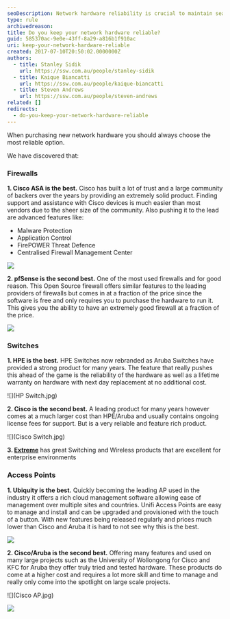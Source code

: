 ```yaml
---
seoDescription: Network hardware reliability is crucial to maintain seamless connectivity and performance.
type: rule
archivedreason:
title: Do you keep your network hardware reliable?
guid: 585370ac-9e0e-43ff-8a29-a816b1f910ac
uri: keep-your-network-hardware-reliable
created: 2017-07-10T20:50:02.0000000Z
authors:
  - title: Stanley Sidik
    url: https://ssw.com.au/people/stanley-sidik
  - title: Kaique Biancatti
    url: https://ssw.com.au/people/kaique-biancatti
  - title: Steven Andrews
    url: https://ssw.com.au/people/steven-andrews
related: []
redirects:
  - do-you-keep-your-network-hardware-reliable
---
```


When purchasing new network hardware you should always choose the most reliable option.

We have discovered that:
### Firewalls

**1. Cisco ASA is the best.** Cisco has built a lot of trust and a large community of backers over the years by providing an extremely solid product. Finding support and assistance with Cisco devices is much easier than most vendors due to the sheer size of the community. Also pushing it to the lead are advanced features like:

- Malware Protection
- Application Control
- FirePOWER Threat Defence
- Centralised Firewall Management Center

![](ASA.jpg)

**2. pfSense is the second best.** One of the most used firewalls and for good reason. This Open Source firewall offers similar features to the leading providers of firewalls but comes in at a fraction of the price since the software is free and only requires you to purchase the hardware to run it. This gives you the ability to have an extremely good firewall at a fraction of the price.

![](Netgate.jpg)

### Switches

**1. HPE is the best.** HPE Switches now rebranded as Aruba Switches have provided a strong product for many years. The feature that really pushes this ahead of the game is the reliability of the hardware as well as a lifetime warranty on hardware with next day replacement at no additional cost.

![](HP Switch.jpg)

**2. Cisco is the second best.** A leading product for many years however comes at a much larger cost than HPE/Aruba and usually contains ongoing license fees for support. But is a very reliable and feature rich product.

![](Cisco Switch.jpg)

**3. [Extreme](https://www.extremenetworks.com/products/switches/extremexos-switches/x450-g2)** has great Switching and Wireless products that are excellent for enterprise environments

### Access Points

**1. Ubiquity is the best.** Quickly becoming the leading AP used in the industry it offers a rich cloud management software allowing ease of management over multiple sites and countries. Unifi Access Points are easy to manage and install and can be upgraded and provisioned with the touch of a button. With new features being released regularly and prices much lower than Cisco and Aruba it is hard to not see why this is the best.

![](UAP-AC-LITE.jpg)

**2. Cisco/Aruba is the second best.** Offering many features and used on many large projects such as the University of Wollongong for Cisco and KFC for Aruba they offer truly tried and tested hardware. These products do come at a higher cost and requires a lot more skill and time to manage and really only come into the spotlight on large scale projects.

![](Cisco AP.jpg)

![](Aruba.jpg)
